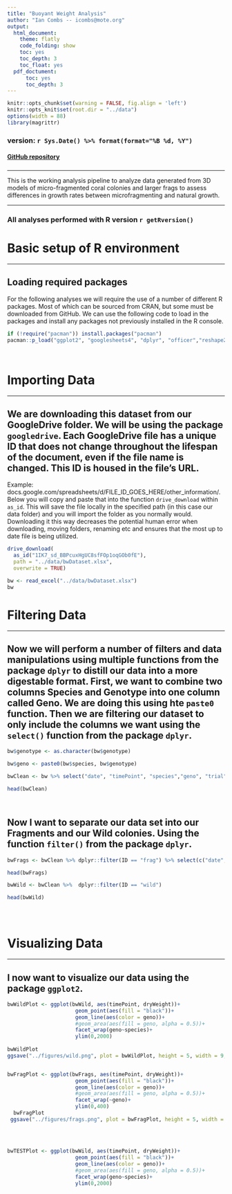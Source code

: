```yaml
---
title: "Buoyant Weight Analysis"
author: "Ian Combs -- icombs@mote.org"
output:
  html_document:
    theme: flatly
    code_folding: show
    toc: yes
    toc_depth: 3
    toc_float: yes
  pdf_doctument:
      toc: yes
      toc_depth: 3
---
```

```r
knitr::opts_chunk$set(warning = FALSE, fig.align = 'left')
knitr::opts_knit$set(root.dir = "../data")
options(width = 88)
library(magrittr)
```

### version: `r Sys.Date() %>% format(format="%B %d, %Y")`

<!-- this is where the DOI would go  [![DOI](https://zenodo.org/badge/DOI/10.5281/zenodo.3675991.svg)](https://doi.org/10.5281/zenodo.3675991)
-->


#### [GitHub repository](https://github.com/icombs2017/fragGrowthExperiment.git){target="_blank"}
###

***
This is the working analysis pipeline to analyze data generated from 3D models of micro-fragmented coral colonies and larger frags to assess differences in growth rates between microfragmenting and natural growth. 

***

### All analyses performed with R version `r getRversion()`


# Basic setup of R environment
***
## Loading required packages
For the following analyses we will require the use of a number of different R packages. Most of which can be sourced from CRAN, but some must be downloaded from GitHub. We can use the following code to load in the packages and install any packages not previously installed in the R console. 


```r
if (!require("pacman")) install.packages("pacman")
pacman::p_load("ggplot2", "googlesheets4", "dplyr", "officer","reshape2", "stringr", "dplyr", "flextable", "gridExtra", "ggpubr", "Rmisc", "rcompanion", "RColorBrewer", "vegan", "googledrive", "gdata", "readxl", "DescTools")




```


# Importing Data
***
## We are downloading this dataset from our GoogleDrive folder. We will be using the package `googledrive`. Each GoogleDrive file has a unique ID that does not change throughout the lifespan of the document, even if the file name is changed. This ID is housed in the file's URL. 
Example: docs.google.com/spreadsheets/d/FILE_ID_GOES_HERE/other_information/. Below you will copy and paste that into the function `drive_download` within `as_id`. This will save the file locally in the specified path (in this case our data folder) and you will import the folder as you normally would. Downloading it this way decreases the potential human error when downloading, moving folders, renaming etc and ensures that the most up to date file is being utilized. 



```r

drive_download(
  as_id("1IK7_sd_BBPcuxHgUC8sfFOp1oqGOb0fE"),
  path = "../data/bwDataset.xlsx", 
  overwrite = TRUE)

bw <- read_excel("../data/bwDataset.xlsx")
bw

```
# Filtering Data
***
## Now we will perform a number of filters and data manipulations using multiple functions from the package `dplyr` to distill our data into a more digestable format. First, we want to combine two columns **Species** and **Genotype** into one column called **Geno**. We are doing this using hte `paste0` function. Then we are filtering our dataset to only include the columns we want using the `select()` function from the package `dplyr`. 

```r

bw$genotype <- as.character(bw$genotype)

bw$geno <- paste0(bw$species, bw$genotype)

bwClean <- bw %>% select("date", "timePoint", "species","geno", "trial", "ID", "dryWeight")

head(bwClean)




```

## Now I want to separate our data set into our Fragments and our Wild colonies. Using the function `filter()` from the package `dplyr`.

```r


bwFrags <- bwClean %>% dplyr::filter(ID == "frag") %>% select(c("date", "timePoint", "species", "geno", "trial", "ID", "dryWeight")) %>% group_by(timePoint, geno) %>% summarise_at(vars(dryWeight), mean)

head(bwFrags)

bwWild <- bwClean %>%  dplyr::filter(ID == "wild")

head(bwWild)





```
# Visualizing Data
***
## I now want to visualize our data using the package `ggplot2`. 


```r





bwWildPlot <- ggplot(bwWild, aes(timePoint, dryWeight))+
                      geom_point(aes(fill = "black"))+
                      geom_line(aes(color = geno))+
                      #geom_area(aes(fill = geno, alpha = 0.5))+
                      facet_wrap(geno~species)+
                      ylim(0,2000)
  
bwWildPlot
ggsave("../figures/wild.png", plot = bwWildPlot, height = 5, width = 9, units = 'in',dpi = 600)


bwFragPlot <- ggplot(bwFrags, aes(timePoint, dryWeight))+
                      geom_point(aes(fill = "black"))+
                      geom_line(aes(color = geno))+
                      #geom_area(aes(fill = geno, alpha = 0.5))+
                      facet_wrap(~geno)+
                      ylim(0,400)
  bwFragPlot
 ggsave("../figures/frags.png", plot = bwFragPlot, height = 5, width = 9, units = 'in',dpi = 600)
 
  
  
```

```r

bwTESTPlot <- ggplot(bwWild, aes(timePoint, dryWeight))+
                      geom_point(aes(fill = "black"))+
                      geom_line(aes(color = geno))+
                      #geom_area(aes(fill = geno, alpha = 0.5))+
                      facet_wrap(geno~species)+
                      ylim(0,2000)
  
```










